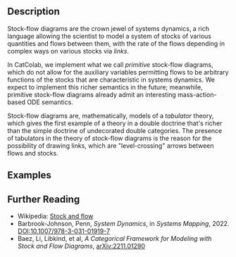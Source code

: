## Description

Stock-flow diagrams are the crown jewel of systems dynamics, a rich
language allowing the scientist to model a system of stocks of various quantities
and flows between them, with the rate of the flows depending in complex ways
on various stocks via *links*. 

In CatColab, we implement what we call *primitive* stock-flow diagrams, which 
do not allow for the auxiliary variables permitting flows to be arbitrary 
functions of the stocks that are characteristic in systems dynamics. 
We expect to implement this richer semantics in the future; meanwhile, 
primitive stock-flow diagrams already admit an interesting mass-action-based 
ODE semantics. 

Stock-flow diagrams are, mathematically, models of a *tabulator* theory, which gives
the first example of a theory in a double doctrine that's richer than the simple doctrine
of undecorated double categories. The presence of tabulators in the theory of stock-flow diagrams
is the reason for the possibility of drawing links, which are "level-crossing" arrows between 
flows and stocks.

## Examples

## Further Reading

- Wikipedia: [Stock and flow](https://en.wikipedia.org/wiki/Stock_and_flow)
- Barbrook-Johnson, Penn, *System Dynamics*, in *Systems Mapping*, 2022. [DOI:10.1007/978-3-031-01919-7](https://doi.org/10.1007/978-3-031-01919-7)
- Baez, Li, Libkind, et al, *A Categorical Framework for Modeling with Stock and Flow Diagrams*, [arXiv:2211.01290](https://arxiv.org/abs/2211.01290)